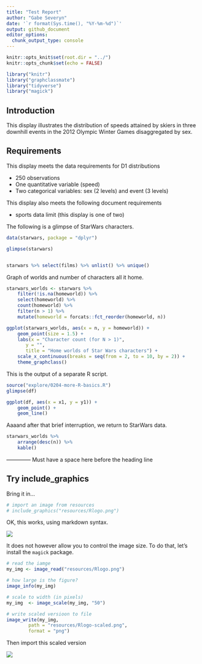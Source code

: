 ```yaml
---
title: "Test Report"
author: "Gabe Severyn"
date: '`r format(Sys.time(), "%Y-%m-%d")`'
output: github_document
editor_options: 
  chunk_output_type: console
---
```


```r
knitr::opts_knit$set(root.dir = "../")
knitr::opts_chunk$set(echo = FALSE) 
```


```r
library("knitr")  
library("graphclassmate")
library("tidyverse")
library("magick")
```

## Introduction

This display illustrates the distribution of speeds attained by skiers
in three downhill events in the 2012 Olympic Winter Games disaggregated
by sex.

## Requirements 

This display meets the data requirements for D1 distributions

- 250 observations 
- One quantitative variable (speed) 
- Two categorical variables: sex (2 levels) and event (3 levels)  

This display also meets the following document requirements 

- sports data limit (this display is one of two) 


The following is a glimpse of StarWars characters.
```r
data(starwars, package = "dplyr")

glimpse(starwars)


starwars %>% select(films) %>% unlist() %>% unique()
```


Graph of worlds and number of characters all it home.
```r
starwars_worlds <- starwars %>% 
    filter(!is.na(homeworld)) %>% 
    select(homeworld) %>% 
    count(homeworld) %>% 
    filter(n > 1) %>% 
    mutate(homeworld = forcats::fct_reorder(homeworld, n))

ggplot(starwars_worlds, aes(x = n, y = homeworld)) +
    geom_point(size = 1.5) +
    labs(x = "Character count (for N > 1)",
       y = "",
       title = "Home worlds of Star Wars characters") +
    scale_x_continuous(breaks = seq(from = 2, to = 10, by = 2)) +
    theme_graphclass()
```

This is the output of a separate R script.

```r
source("explore/0204-more-R-basics.R")
glimpse(df)

ggplot(df, aes(x = x1, y = y1)) +
    geom_point() +
    geom_line()
```

Aaaand after that brief interruption, we return to StarWars data.

```r
starwars_worlds %>% 
    arrange(desc(n)) %>% 
    kable()
```


-------------- Must have a space here before the heading line


## Try include_graphics



Bring it in...

```r
# import an image from resources 
# include_graphics("resources/Rlogo.png")
```


OK, this works, using markdown syntax. 

![](../resources/Rlogo.png) 

It does not however allow you to control the image size. To do that, let's install the `magick` package.  

```r
# read the iamge
my_img <- image_read("resources/Rlogo.png")

# how large is the figure?
image_info(my_img)

# scale to width (in pixels) 
my_img  <- image_scale(my_img, "50")

# write scaled versioon to file
image_write(my_img, 
        path = "resources/Rlogo-scaled.png", 
        format = "png")
```


Then import this scaled version

![](../resources/Rlogo-scaled.png) 


